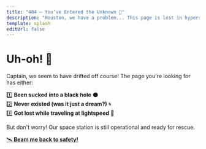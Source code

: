 ```yaml
---
title: "404 – You’ve Entered the Unknown 🌌"
description: "Houston, we have a problem... This page is lost in hyperspace."
template: splash
editUrl: false
---
```


# **Uh-oh!** 🚀

Captain, we seem to have drifted off course! The page you're looking for has either:

1️⃣ **Been sucked into a black hole** 🌑  
2️⃣ **Never existed (was it just a dream?)** 🌀  
3️⃣ **Got lost while traveling at lightspeed** 💫  

But don't worry! Our space station is still operational and ready for rescue. 

[🛰️ **Beam me back to safety!**](/docs)  
